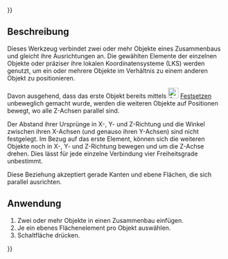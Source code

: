 {{UnfinishedDocu{{#translation:}}}}
<languages/>

{{Docnav/de
|[[Assembly3_ConstraintSameOrientation/de|Richtungen angleichen]]
|[[Assembly3_ConstraintAngle/de|Winkel festlegen]]
|[[Assembly3_Workbench/de|Assembly3]]
|IconL=Assembly_ConstraintSameOrientation.svg
|IconR=Assembly_ConstraintAngle.svg
|IconC=Assembly3_workbench_icon.svg
}}

{{GuiCommand/de
|Name=Assembly3 ConstraintMultiParallel
|Name/de=Assembly3 MehrfachParallel
|Icon=Assembly_ConstraintMultiParallel.svg
|Workbenches=[[Assembly3_Workbench/de|Assembly3]]
}}

== Beschreibung ==

Dieses Werkzeug verbindet zwei oder mehr Objekte eines Zusammenbaus und gleicht  ihre Ausrichtungen an. Die gewählten Elemente der einzelnen Objekte oder präziser ihre lokalen Koordinatensysteme (LKS) werden genutzt, um ein oder mehrere Objekte im Verhältnis zu einem anderen Objekt zu positionieren.

Davon ausgehend, dass das erste Objekt bereits mittels [[Image:Assembly ConstraintLock.svg‎‎|24px]] [[Assembly3_ConstraintLock/de|Festsetzen]] unbeweglich gemacht wurde, werden die weiteren Objekte auf Positionen bewegt, wo alle Z-Achsen parallel sind.

Der Abstand ihrer Ursprünge in X-, Y- und Z-Richtung und die Winkel zwischen ihren X-Achsen (und genauso ihren Y-Achsen) sind nicht festgelegt. Im Bezug auf das erste Element, können sich die weiteren Objekte noch in X-, Y- und Z-Richtung bewegen und um die Z-Achse drehen. Dies lässt für jede einzelne Verbindung vier Freiheitsgrade unbestimmt.

Diese Beziehung akzeptiert gerade Kanten und ebene Flächen, die sich parallel ausrichten.

== Anwendung == 

# Zwei oder mehr Objekte in einen Zusammenbau einfügen.
# Je ein ebenes Flächenelement pro Objekt auswählen.
# Schaltfläche{{Button|[[Image:Assembly_ConstraintMultiParallel.svg|16px]] [[Assembly3_ConstraintMultiParallel/de|Mehrfach parallel]]}} drücken.


{{Docnav/de
|[[Assembly3_ConstraintSameOrientation/de|Richtungen angleichen]]
|[[Assembly3_ConstraintAngle/de|Winkel festlegen]]
|[[Assembly3_Workbench/de|Assembly3]]
|IconL=Assembly_ConstraintSameOrientation.svg
|IconR=Assembly_ConstraintAngle.svg
|IconC=Assembly3_workbench_icon.svg
}}

{{Userdocnavi{{#translation:}}}}